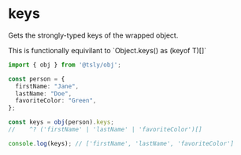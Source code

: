 
# keys

Gets the strongly-typed keys of the wrapped object.

<Callout type="info">
  This is functionally equivilant to `Object.keys() as (keyof T)[]`
</Callout>

```ts copy codesandbox=tsly
import { obj } from '@tsly/obj';

const person = {
  firstName: "Jane",
  lastName: "Doe",
  favoriteColor: "Green",
};

const keys = obj(person).keys;
//    ^? ('firstName' | 'lastName' | 'favoriteColor')[]

console.log(keys); // ['firstName', 'lastName', 'favoriteColor']
```